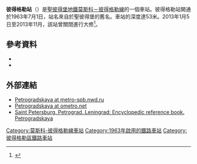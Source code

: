 {{Infobox station
| name          = 彼得格勒<br />{{lang|ru|Петрогра́дская}}
| type          = {{STPETERSBURGMETRO type}}
| style         =
| image         = Metro SPB Line2 Petrogradskaya.jpg
| image_size    =
| image_caption = 
| address       = [[彼得格勒區|彼得格勒區]]
| borough       = [[聖彼得堡|聖彼得堡]]
| country       = [[俄羅斯|俄羅斯]]
| coordinates   = {{coord|59|57|59|N|30|18|41|E|display=title,inline|type:landmark_source:nlwiki}}
| line          = {{STPETERSBURGMETRO-line2}}
| other         =
| structure     = 地下
| platform      = 1個[[島式月台|島式月台]]
| depth         = 67米
| levels        = 1層
| tracks        = 2條
| parking       = 無
| bicycle       = 有
| baggage_check =
| opened        = 1963年7月1日
| closed        = 2012年10月－2013年10月
| rebuilt       = 
| electrified   = DC 825 V
| ADA           =
| code          =
| owned         = [[聖彼得堡地鐵|聖彼得堡地鐵]]
| zone          =
| smartcardname = 
| smartcardstatus =
| former        =
| passengers    = 每日平均100,000人
| pass_year     =
| pass_percent  = 
| pass_system   =
| mpassengers   =
| services      = 
| map_locator   =
}}
'''彼得格勒站'''（{{lang-rus|Петрогра́дская|Petrogradskaya}}）是[[聖彼得堡地鐵|聖彼得堡地鐵]][[莫斯科－彼得格勒線|莫斯科－彼得格勒線]]的一個車站。彼得格勒站開通於1963年7月1日，站名來自於聖彼得堡的舊名。車站的深度達53米。2013年1月5日至2013年11月，該站曾關閉進行大修<ref>{{cite web| url=http://www.metro.spb.ru/news/item/id/209| website=Saint Petersburg Metro| title=Станция «Петроградская» закрывается на капитальный ремонт| trans-title=The station "Petrograd" is closed for major repairs| date=December 14, 2012| access-date=2016-03-02| archive-date=2020-04-05| archive-url=https://web.archive.org/web/20200405143452/http://www.metro.spb.ru/news/item/id/209| dead-url=no}}</ref>。
== 參考資料 ==
{{reflist}}
* {{cite book| title=Петербургский метрополитен: от идеи до воплощения. Альбом-каталог| location=СПб.| publisher=ГМИСПб| year=2005| isbn=5-902671-21-3| language=Ru}}
* {{cite book| title=Метрополитен Северной Столицы (Альбом)| editor-last=Гарюгина| editor-first=В. А.| location=СПб.| publisher=Лики Росиии| year=1995| isbn=5-87417-020-0| language=Ru}}

==外部連結==
* [https://web.archive.org/web/20061206235831/http://metro-spb.nwd.ru/Stations/2/l2_pg.htm Petrogradskaya at metro-spb.nwd.ru] {{Ru icon}}
* [https://web.archive.org/web/20070311092223/http://ometro.net/lines-2-12.php Petrogradskaya at ometro.net] {{Ru icon}}
* [https://web.archive.org/web/20070928064531/http://encyc.mir-x.ru/slovo.asp?id=185377 Saint Petersburg. Petrograd. Leningrad: Encyclopedic reference book. Petrogradskaya] {{Ru icon}}
{{莫斯科－彼得格勒線}}
[[Category:莫斯科-彼得格勒線車站|Category:莫斯科-彼得格勒線車站]]
[[Category:1963年啟用的鐵路車站|Category:1963年啟用的鐵路車站]]
[[Category:彼得格勒區鐵路車站|Category:彼得格勒區鐵路車站]]